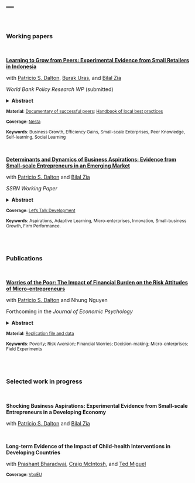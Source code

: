 ---
---

<br>


### Working papers

<br>

[__Learning to Grow from Peers: Experimental Evidence from Small Retailers in Indonesia__](http://documents.worldbank.org/curated/en/163271562607211906/pdf/Learning-to-Grow-from-Peers-Experimental-Evidence-from-Small-Retailers-in-Indonesia.pdf)

with [Patricio S. Dalton](https://sites.google.com/site/psdalton/), [Burak Uras](https://sites.google.com/site/burakruras/), and [Bilal Zia](https://sites.google.com/site/decbilalzia/home)

*World Bank Policy Research WP* (submitted)

<details>
<summary>**Abstract**</summary>

> <sub>Business practices and performance vary widely among local peers. This paper identifies key determinants of such heterogeneity among a sample of small urban retail shops in Indonesia, and experimentally tests whether learning about the best practices of local peers is valuable for business growth. Through extensive baseline quantitative and qualitative fieldwork, the study develops a handbook that associates specific business practices with performance and provides detailed implementation guidance informed by exemplary local shop owners. Instead of offering formal training or in-depth counseling, this handbook is simply distributed to a randomly selected sample of shop owners and complemented with three experiential learning modules: one group is invited to watch a documentary video on experiences of highly successful peers, another is offered light in-shop assistance on the implementation of the hand-book, and a third group is offered both. Eighteen months after the intervention, the study finds no effect of offering the handbook alone, but significant impact on practice adoption when the handbook is coupled with experiential learning. On business performance, the study finds sizable and significant improvements as well, up to an increase of 35 percent in profits and an increase of 16.7 percent in revenues. The types of practices adopted map these performance improvements to efficiency gains rather than other channels. The analysis suggests that these interventions are simple, scalable, and highly cost-effective.</sub>

</details>

<p>

<sup> **Material**: [Documentary of successful peers](https://www.youtube.com/watch?v=7kNz0k7-y4E&feature=youtu.be); <a href="files/LearningFromPeers_Handbook.pdf" class="image fit">Handbook of local best practices</a>

<sup> **Coverage**: [Nesta](https://www.nesta.org.uk/blog/dont-overlook-local-skills-effective-policies-improve-business-practice/)

<sup> **Keywords**: Business Growth, Efficiency Gains, Small-scale Enterprises, Peer Knowledge, Self-learning, Social Learning

<br>


[__Determinants and Dynamics of Business Aspirations: Evidence from Small-scale Entrepreneurs in an Emerging Market__](https://papers.ssrn.com/sol3/papers.cfm?abstract_id=3128196)

with [Patricio S. Dalton](https://sites.google.com/site/psdalton/research) and [Bilal Zia](https://sites.google.com/site/decbilalzia/home)

*SSRN Working Paper*

<details>
<summary>**Abstract**</summary>

> <sub>Small-scale entrepreneurs are ubiquitous in emerging market economies, yet very few graduate to become larger businesses. We ask whether such entrepreneurs even aspire to grow, and if so, on which dimensions of the business? What factors inﬂuence these aspirations, how realistic are they, and do entrepreneurs dynamically update them based on realized outcomes? Using a unique panel data set of small-scale retailers in Indonesia, we show that the average business has strong short- and long-term aspirations for growth in shop size, number of employees, number of customers, and sales. Yet, more than half of the businesses report no aspirations for growth in the next 12 months, and 16 percent fail to imagine an ideal business over the long-term. Entrepreneurs with low proﬁts, business skills, and agency beliefs, as well as those who are older, female, and less educated have significantly lower aspirations. Analysis from a year later shows that most entrepreneurs fail to set realistic aspirations at baseline, but significantly adjust their aspirations to realistic levels with realized outcomes. The analysis also shows baseline aspirations are a strong predictor of measures of business expansion and innovation, as well as performance outcomes a year later.</sub>

</details>

<p>

<sup> **Coverage**: [Let's Talk Development](http://blogs.worldbank.org/developmenttalk/what-are-business-aspirations-worth-developing-countries)

<sup> **Keywords**: Aspirations, Adaptive Learning, Micro-enterprises, Innovation, Small-business Growth, Firm Performance.


<br>
<br>


### Publications

<br>

[__**Worries of the Poor: The Impact of Financial Burden on the Risk Attitudes of Micro-entrepreneurs**__](https://www.sciencedirect.com/science/article/pii/S016748701830727X)

with [Patricio S. Dalton](https://sites.google.com/site/psdalton/) and Nhung Nguyen

Forthcoming in the *Journal of Economic Psychology*


<details>
<summary>**Abstract**</summary>

> <sub>We randomly expose the owners of small retail businesses in Vietnam to scenarios that trigger financial worries and study the effect of this intervention on risk attitudes. Using an incentive-compatible investment game, we ﬁnd that entrepreneurs exposed to financial worries are more likely to seek ﬁnancial risks than those assigned to a placebo treatment. In line with psychological theory on the effect of affective states and stress on risk-taking behavior, this effect is stronger for owners of shops which are smaller and less exposed to large income shocks in their everyday business. We further show that the effect of financial worries on risk attitudes is not explained by changes in the cognitive functioning of the treated. The findings point to the crucial role of financial worries in economic decision-making under poverty.</sub>

</details>

<p>

<sup> **Material**: [Replication file and data](https://www.sciencedirect.com/science/article/pii/S016748701830727X#ec-research-data)

<sup> **Keywords**: Poverty; Risk Aversion; Financial Worries; Decision-making; Micro-enterprises; Field Experiments


<br>
<br>


### Selected work in progress

<br>

__Shocking Business Aspirations: Experimental Evidence from Small-scale Entrepreneurs in a Developing Economy__

with [Patricio S. Dalton](https://sites.google.com/site/psdalton/home) and [Bilal Zia]()


<br>


__Long-term Evidence of the Impact of Child-health Interventions in Developing Countries__

with [Prashant Bharadwaj](https://prbharadwaj.wordpress.com/), [Craig McIntosh](https://gps.ucsd.edu/faculty-directory/craig-mcintosh.html), and [Ted Miguel](http://emiguel.econ.berkeley.edu/)

<sup> **Coverage**: [VoxEU](https://voxeu.org/vox-talks/rcts-long-run)


